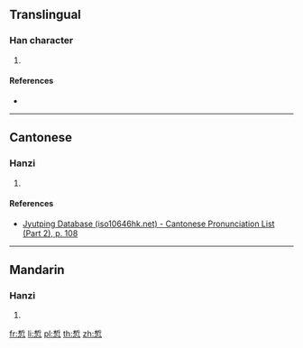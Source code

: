 {{character info/new}}
==Translingual==

===Han character===
{{Han char|rn=61|rad=心|as=08|sn=12|four=42332|canj=DLP|ids=⿱析心}}

# {{defn|Han|sort=心08}}

====References====
* {{Han ref|kx=0389.250|dkj=10750|dj=0723.110|hdz=42309.070|uh=60C1|ud=24769|bh=D949|bd=55625}}

----

==Cantonese==

===Hanzi===
{{yue-hanzi|jyut=[[sik1]]|y=sik1}}

# {{defn|lang=yue|sort=心08}}

====References====
* [http://www.iso10646hk.net/jp/document/download.jsp Jyutping Database (iso10646hk.net) - Cantonese Pronunciation List (Part 2), p. 108]

----

==Mandarin==

===Hanzi===
{{cmn-hanzi|pin=[[xī]] ([[xi1]]), [[zhān]] ([[zhan1]])|wg=hsi<sup>1</sup>, chan<sup>1</sup>}}

# {{defn|lang=cmn|sort=心08}}

[[fr:惁]]
[[li:惁]]
[[pl:惁]]
[[th:惁]]
[[zh:惁]]